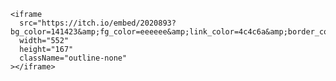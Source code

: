     <iframe
      src="https://itch.io/embed/2020893?bg_color=141423&amp;fg_color=eeeeee&amp;link_color=4c4c6a&amp;border_color=363636"
      width="552"
      height="167"
      className="outline-none"
    ></iframe>
